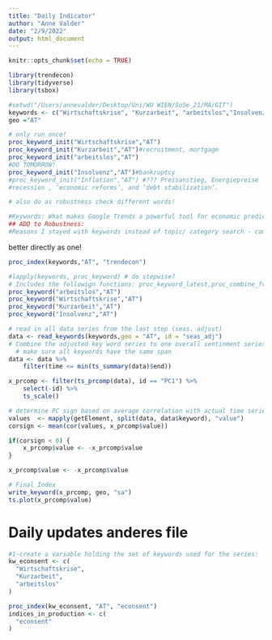 ```yaml
---
title: "Daily Indicator"
author: "Anne Valder"
date: "2/9/2022"
output: html_document
---
```


```r
knitr::opts_chunk$set(echo = TRUE)
```

```r
library(trendecon)
library(tidyverse)
library(tsbox)

```


```r
#setwd("/Users/annevalder/Desktop/Uni/WU WIEN/SoSe_21/MA/GIT")
keywords <- c("Wirtschaftskrise", "Kurzarbeit", "arbeitslos","Insolvenz") #Insolvenz
geo ="AT"

# only run once!
proc_keyword_init("Wirtschaftskrise","AT")
proc_keyword_init("Kurzarbeit","AT")#recruitment, mortgage
proc_keyword_init("arbeitslos","AT")
#DO TOMORROW!
proc_keyword_init("Insolvenz","AT")#bankruptcy
#proc_keyword_init("Inflation","AT") #??? Preisanstieg, Energiepreise
#recession , ‘economic reforms’, and ‘debt stabilization’.

# also do as robustness check different words!

#Keywords: What makes Google Trends a powerful tool for economic predictions is its coverage of a large number of aspects of economic activity. Data about search behaviour can be informative about consumption (e.g. related to searches for “vehicles”, “households appliances”), labour markets (e.g.“recruitment”), housing (e.g. “real estate agency”, “mortgage”), business services (e.g.“venture capital”, “bankruptcy”), industrial activity (e.g. “maritime transport”, “agricultural equipment”) as well as economic sentiment (e.g. “recession”) and poverty (e.g. “food bank”). Signals about multiple facets of the economy can be aggregated to infer a timely picture of the macro economy.(OECD PAPER)
## ADD to Robustness:
#Reasons I stayed with keywords instead of topic/ category search - computational issues if consider Sampling problem porperly!!! OECD: the algorithm (a “neural network”) extracts relevant information from 250 Google Trends variables, that each aggregate information about searches by Google users for thousands a keywords
```


better directly as one!
```r
proc_index(keywords,"AT", "trendecon")
```

```r
#lapply(keywords, proc_keyword) # do stepwise? 
# Includes the followign functions: proc_keyword_latest,proc_combine_freq, proc_seas_adj
proc_keyword("arbeitslos","AT")
proc_keyword("Wirtschaftskrise","AT")
proc_keyword("Kurzarbeit","AT")
proc_keyword("Insolvenz","AT")
```

```r
# read in all data series from the last step (seas. adjust)
data <- read_keywords(keywords,geo = "AT", id = "seas_adj")
# Combine the adjusted key word series to one overall sentinment series using PCA!
  # make sure all keywords have the same span
data <- data %>%
    filter(time <= min(ts_summary(data)$end))

x_prcomp <- filter(ts_prcomp(data), id == "PC1") %>%
    select(-id) %>%
    ts_scale()

# determine PC sign based on average correlation with actual time series
values  <- mapply(getElement, split(data, data$keyword), "value")
corsign <- mean(cor(values, x_prcomp$value))

if(corsign < 0) {
    x_prcomp$value <- -x_prcomp$value
}

x_prcomp$value <- -x_prcomp$value

# Final Index
write_keyword(x_prcomp, geo, "sa")
ts.plot(x_prcomp$value)

```
# Daily updates anderes file

```r
#1-create a variable holding the set of keywords used for the series:
kw_econsent <- c(
  "Wirtschaftskrise",
  "Kurzarbeit",
  "arbeitslos"
)

proc_index(kw_econsent, "AT", "econsent")
indices_in_production <- c(
  "econsent"
)
```

